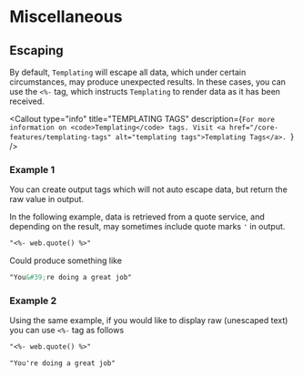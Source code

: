 

# Miscellaneous

## Escaping

By default, `Templating` will escape all data, which under certain circumstances, may produce unexpected results. In these cases, you can use the `<%-` tag, which instructs `Templating` to render data as it has been received.

<Callout
  type="info"
  title="TEMPLATING TAGS"
  description={`
For more information on <code>Templating</code> tags. Visit <a href="/core-features/templating-tags" alt="templating tags">Templating Tags</a>. 
  `}
/>

### Example 1

You can create output tags which will not auto escape data, but return the raw value in output.

In the following example, data is retrieved from a quote service, and depending on the result, may sometimes include quote marks `'` in output.

```markdown
"<%- web.quote() %>"
```

Could produce something like

```markdown
"You&#39;re doing a great job"
```

### Example 2

Using the same example, if you would like to display raw (unescaped text) you can use `<%-` tag as follows

```markdown
"<%- web.quote() %>"
```

```markdown
"You're doing a great job"
```
